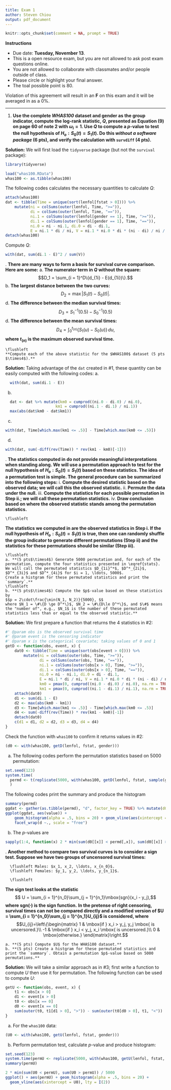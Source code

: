 ```yaml
---
title: Exam 1
author: Steven Chiou
output: pdf_document
---
```


```R
knitr::opts_chunk$set(comment = NA, prompt = TRUE)
```
**Instructions**

  * Due date: **Tuesday, November 13**.
  * This is a open resource exam, but you are not allowed to ask post exam questions online.
  * You are not allowed to collaborate with classmates and/or people outside of class.
  * Please circle or highlight your final answer. 
  * The toal possible point is 80.
  
Violation of this agreement will result in an **F** on this exam and it will be averaged in as a 0\%.
  
---

1. **Use the complete *WHAS100* dataset and gender as the group indicator, 
compute the log-rank statistic, $Q$, presented as Equation (9) on page 60 of note 2 with $\omega_i = 1$.
Use $Q$ to compute a $p$-value to test the null hypothesis of $H_o: S_0(t) = S_1(t)$.
Do this ___without a software package___ 
(6 pts), and verify the calculation with `survdiff` (4 pts).**

**Solution:**\newline
We will first load the `tidyverse` package (but not the `survival` package):
```R
library(tidyverse)
```
```R
load("whas100.RData")
whas100 <- as.tibble(whas100)
```

The following codes calculates the necessary quantities to calculate $Q$:
```R
attach(whas100)
dat <- tibble(Time = unique(sort(lenfol[fstat > 0]))) %>%
    mutate(ni = colSums(outer(lenfol, Time, ">=")),
           di = colSums(outer(lenfol, Time, "==")),
           ni.1 = colSums(outer(lenfol[gender == 1], Time, ">=")),
           di.1 = colSums(outer(lenfol[gender == 1], Time, "==")),
           ni.0 = ni - ni.1, di.0 = di - di.1,
           E = ni.1 * di / ni, V = ni.1 * ni.0 * di * (ni - di) / ni / ni / (ni - 1))
detach(whas100)
```
Compute $Q$:
```R
with(dat, sum(di.1 - E)^2 / sum(V))
```

\newpage
2. **There are many ways to form a basis for survival curve comparison.** \label{stats}
**Here are some:**
    a. **The numerator term in $Q$ without the square:**
    $$D_1 = \sum_{i = 1}^D\{d_{1i} - E(d_{1i})\}.$$
    b. **The largest distance between the two curves:**
    $$D_2 = \max|S_1(t) - S_0(t)|.$$
    d. **The difference between the median survival times:**
    $$D_3 = S_1^{-1}(0.5) - S_0^{-1}(0.5)$$
    d. **The difference between the mean survival times:**
    $$D_4 = \int_0^{t_{(n)}} \{S_1(u) - S_0(u)\}\,du,$$ **where $t_{(n)}$ is the maximum observed survival time.**
    
    \flushleft 
    **Compute each of the above statistic for the $WHAS100$ dataset (5 pts $\times4$).**


**Solution:**\newline
Taking advantage of the `dat` created in #1, these quantity can be easily computed with the following codes:
  a. 
```R
  with(dat, sum(di.1 - E))
```
  b. 
```R
  dat <- dat %>% mutate(km0 = cumprod((ni.0 - di.0) / ni.0),
                      km1 = cumprod((ni.1 - di.1) / ni.1))
  max(abs(dat$km0 - dat$km1))
```
  c. 
```R
with(dat, Time[which.max(km1 <= .5)] - Time[which.max(km0 <= .5)])
```  
  d.
```R
with(dat, sum(-diff(rev(Time)) * rev(km1 - km0)[-1]))
```

\newpage   
3. **The statistics computed in \eqref{stats} do not provide meaningful interpretations when standing along. 
We will use a permutation approach to test for the null hypothesis of $H_o: S_0(t) = S_1(t)$ based on these statistics.
The idea of a permutation test is simple. The general procedure can be summarized into the following steps:**
    i. **Compute the desired statistic based on the observed data; we will call this the observed statistic.**
    ii. **Permute the data under the null.**
    iii. **Compute the statistics for each possible permutation in Step ii.; we will call these permutation statistics.**
    iv. **Draw conclusion based on where the observed statistic stands among the permutation statistics.**
\newline

    \flushleft
  **The statistics we computed in \eqref{stats} are the observed statistics in Step i.
If the null hypothesis of $H_o: S_0(t) = S_1(t)$ is true, 
then one can randomly shuffle the group indicator to generate different permutations (Step ii) and the statistics for these permutations should be similar (Step iii).**
\newline

    \flushleft
    a. **(5 pts$\times4$) Generate 5000 permutation and, for each of the permutation, compute the four statistics presented in \eqref{stats}.
    We will call the permutated statistics $D_{1i}^*$, $D^*_{2i}$, $D^*_{3i}$ and $D^*_{4i}$ for $i = 1, \ldots, 5000$.
    Create a histgram for these permutated statistics and print the `summary`.**
    \flushleft
    b. **(5 pts$\times4$) Compute the $p$-value based on these statistics by 
    $$p = 2\cdot\frac{\min(N_1, N_2)}{5000}, $$
    where $N_1 = \#\{D \ge D^*\}$, $N_2 = \#\{D\le D^*\}$, and $\#$ means the "number of", e.g., $N_1$ is the number of these permutated statistics less than or equal to the observed statistic.**

\newpage

**Solution:**\newline
We first prepare a function that returns the 4 statistics in \#2:
```R
#' @param obs is the observed survival time
#' @param event is the censoring indicator
#' @param x is the categorical covariate; taking values of 0 and 1
getD <- function(obs, event, x) {
    dat0 <- tibble(Time = unique(sort(obs[event > 0]))) %>%
        mutate(ni = colSums(outer(obs, Time, ">=")),
               di = colSums(outer(obs, Time, "==")),
               ni.1 = colSums(outer(obs[x > 0], Time, ">=")),
               di.1 = colSums(outer(obs[x > 0], Time, "==")),
               ni.0 = ni - ni.1, di.0 = di - di.1,
               E = ni.1 * di / ni, V = ni.1 * ni.0 * di * (ni - di) / ni / ni / (ni - 1),
               km0 = pmax(0, cumprod((ni.0 - di.0) / ni.0), na.rm = TRUE), 
               km1 = pmax(0, cumprod((ni.1 - di.1) / ni.1), na.rm = TRUE))               
    attach(dat0)
    d1 <- sum(di.1 - E)
    d2 <- max(abs(km0 - km1))
    d3 <- Time[which.max(km1 <= .5)] - Time[which.max(km0 <= .5)]
    d4 <- sum(-diff(rev(Time)) * rev(km1 - km0)[-1])
    detach(dat0)
    c(d1 = d1, d2 = d2, d3 = d3, d4 = d4)
}
```

Check the function with `whas100` to confirm it returns values in \#2:
```R
(d0 <- with(whas100, getD(lenfol, fstat, gender)))
```
a. The following codes perform the permutation statistics based on 5000 permutation:
```R
set.seed(123)
system.time(
  permd <- t(replicate(5000, with(whas100, getD(lenfol, fstat, sample(gender)))))
  )
```
\newpage
The following codes print the summary and produce the histogram
```R
summary(permd)
ggdat <- gather(as.tibble(permd), "d", factor_key = TRUE) %>% mutate(d0 = unlist(d0[d]))
ggplot(ggdat, aes(value)) +
    geom_histogram(alpha = .5, bins = 20) + geom_vline(aes(xintercept = d0), lty = I(2)) + 
    facet_wrap(d ~., scale = "free")
```
  b. The $p$-values are
```R
sapply(1:4, function(x) 2 * min(sum(d0[[x]] < permd[,x]), sum(d0[[x]] > permd[,x])) / 5000)
```
\newpage   
4. **Another method to compare two survival curves is to consider a sign test. 
Suppose we have two groups of uncensored survival times:**

      \flushleft Males: $x_1, x_2, \ldots, x_{n_0}$.
      \flushleft Females: $y_1, y_2, \ldots, y_{n_1}$.

      \flushleft
  **The sign test looks at the statistic**
$$ U = \sum_{i = 1}^{n_0}\sum_{j = 1}^{n_1}\mbox{sgn}(x_i - y_j),$$
  **where $\mbox{sgn}(\cdot)$ is the sign function.** 
  **In the pretense of right censoring, survival times can not be compared directly and a modified version of $U = \sum_{i = 1}^{n_0}\sum_{j = 1}^{n_1}U_{ij}$ is considered, where**
$$U_{ij}=\left\{\begin{matrix}
1 & \mbox{if } x_i > y_j, y_j \mbox{ is uncersored.}\\
-1 & \mbox{if } x_i < y_j, x_i \mbox{ is uncersored.}\\ 
0 & \mbox{otherwise.} 
\end{matrix}\right.$$

    a. **(5 pts) Compute $U$ for the WHAS100 dataset.**
    b. **(5 pts) Create a histgram for these permutated statistics and print the `summary`. Obtain a permutation $p$-value based on 5000 permutations.**
    
    
**Solution:**\newline
We will take a similar approach as in \#3; first write a function to compute $U$ then use it for permutation.
The following function can be used to compute $U$:
```R
getU <- function(obs, event, x) {
    t1 <- obs[x > 0]
    d1 <- event[x > 0]
    t0 <- obs[x == 0]
    d0 <- event[x == 0]
    sum(outer(t0, t1[d1 > 0], ">")) - sum(outer(t0[d0 > 0], t1, "<"))
}
```
a. For the `whas100` data:
```R
(U0 <- with(whas100, getU(lenfol, fstat, gender)))
```
b. Perform permutation test, calculate $p$-value and produce histogram:
```R
set.seed(123)
system.time(permU <- replicate(5000, with(whas100, getU(lenfol, fstat, sample(gender)))))
summary(permU)

2 * min(sum(U0 < permU), sum(U0 > permU)) / 5000
ggplot() + aes(permU) + geom_histogram(alpha = .5, bins = 20) + 
  geom_vline(aes(xintercept = U0), lty = I(2))
```